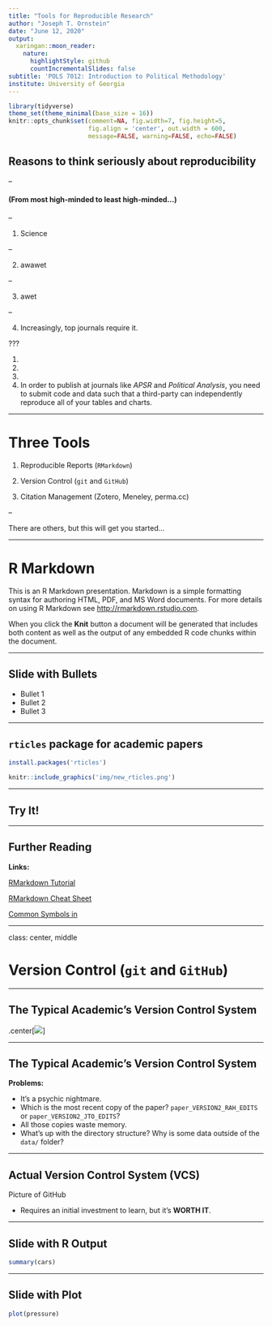 ```yaml
---
title: "Tools for Reproducible Research"
author: "Joseph T. Ornstein"
date: "June 12, 2020"
output:
  xaringan::moon_reader:
    nature:
      highlightStyle: github
      countIncrementalSlides: false
subtitle: 'POLS 7012: Introduction to Political Methodology'
institute: University of Georgia
---
```


```r
library(tidyverse)
theme_set(theme_minimal(base_size = 16))
knitr::opts_chunk$set(comment=NA, fig.width=7, fig.height=5, 
                      fig.align = 'center', out.width = 600,
                      message=FALSE, warning=FALSE, echo=FALSE)
```

## Reasons to think seriously about reproducibility

--

#### (From most high-minded to least high-minded...)

--

1. Science

--

2. awawet

--

3. awet

--

4. Increasingly, top journals require it.

???

1.

2. 

3. 

4. In order to publish at journals like *APSR* and *Political Analysis*, you need to submit code and data such that a third-party can independently reproduce all of your tables and charts. 

---

# Three Tools

1. Reproducible Reports (`RMarkdown`)

2. Version Control (`git` and `GitHub`)

3. Citation Management (Zotero, Meneley, perma.cc)

--

There are others, but this will get you started...


---

# R Markdown

This is an R Markdown presentation. Markdown is a simple formatting syntax for authoring HTML, PDF, and MS Word documents. For more details on using R Markdown see <http://rmarkdown.rstudio.com>.

When you click the **Knit** button a document will be generated that includes both content as well as the output of any embedded R code chunks within the document.

---

## Slide with Bullets

- Bullet 1
- Bullet 2
- Bullet 3

---

## `rticles` package for academic papers

```r
install.packages('rticles')
```

```r
knitr::include_graphics('img/new_rticles.png')
```

---

## Try It!

---

## Further Reading

**Links:**

[RMarkdown Tutorial](https://rmarkdown.rstudio.com/lesson-1.html)

[RMarkdown Cheat Sheet](https://github.com/rstudio/cheatsheets/raw/master/rmarkdown-2.0.pdf)

[Common Symbols in \LaTeX](https://artofproblemsolving.com/wiki/index.php/LaTeX:Symbols) 

---

class: center, middle

# Version Control (`git` and `GitHub`)

---

## The Typical Academic's Version Control System

.center[![](img/typical_vcs.png)]

---

## The Typical Academic's Version Control System

**Problems:**

- It's a psychic nightmare.
- Which is the most recent copy of the paper? `paper_VERSION2_RAH_EDITS` or `paper_VERSION2_JTO_EDITS`?
- All those copies waste memory.
- What's up with the directory structure? Why is some data outside of the `data/` folder?

---

## Actual Version Control System (VCS)

Picture of GitHub

- Requires an initial investment to learn, but it's **WORTH IT**.

---

## Slide with R Output

```r
summary(cars)
```

---

## Slide with Plot

```r
plot(pressure)
```

